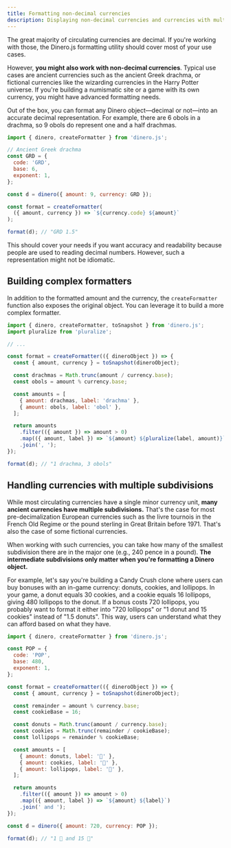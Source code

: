 ```yaml
---
title: Formatting non-decimal currencies
description: Displaying non-decimal currencies and currencies with multiple subdivisions.
---
```


The great majority of circulating currencies are decimal. If you're working with those, the Dinero.js formatting utility should cover most of your use cases.

However, **you might also work with non-decimal currencies**. Typical use cases are ancient currencies such as the ancient Greek drachma, or fictional currencies like the wizarding currencies in the Harry Potter universe. If you're building a numismatic site or a game with its own currency, you might have advanced formatting needs.

Out of the box, you can format any Dinero object—decimal or not—into an accurate decimal representation. For example, there are 6 obols in a drachma, so 9 obols do represent one and a half drachmas.

```jsx
import { dinero, createFormatter } from 'dinero.js';

// Ancient Greek drachma
const GRD = {
  code: 'GRD',
  base: 6,
  exponent: 1,
};

const d = dinero({ amount: 9, currency: GRD });

const format = createFormatter(
  ({ amount, currency }) => `${currency.code} ${amount}`
);

format(d); // "GRD 1.5"
```

This should cover your needs if you want accuracy and readability because people are used to reading decimal numbers. However, such a representation might not be idiomatic.

## Building complex formatters

In addition to the formatted amount and the currency, the `createFormatter` function also exposes the original object. You can leverage it to build a more complex formatter.

```jsx
import { dinero, createFormatter, toSnapshot } from 'dinero.js';
import pluralize from 'pluralize';

// ...

const format = createFormatter(({ dineroObject }) => {
  const { amount, currency } = toSnapshot(dineroObject);

  const drachmas = Math.trunc(amount / currency.base);
  const obols = amount % currency.base;

  const amounts = [
    { amount: drachmas, label: 'drachma' },
    { amount: obols, label: 'obol' },
  ];

  return amounts
    .filter(({ amount }) => amount > 0)
    .map(({ amount, label }) => `${amount} ${pluralize(label, amount)}`)
    .join(', ');
});

format(d); // "1 drachma, 3 obols"
```

## Handling currencies with multiple subdivisions

While most circulating currencies have a single minor currency unit, **many ancient currencies have multiple subdivisions.** That's the case for most pre-decimalization European currencies such as the livre tournois in the French Old Regime or the pound sterling in Great Britain before 1971. That's also the case of some fictional currencies.

When working with such currencies, you can take how many of the smallest subdivision there are in the major one (e.g., 240 pence in a pound). **The intermediate subdivisions only matter when you're formatting a Dinero object.**

For example, let's say you're building a Candy Crush clone where users can buy bonuses with an in-game currency: donuts, cookies, and lollipops. In your game, a donut equals 30 cookies, and a cookie equals 16 lollipops, giving 480 lollipops to the donut. If a bonus costs 720 lollipops, you probably want to format it either into "720 lollipops" or "1 donut and 15 cookies" instead of "1.5 donuts". This way, users can understand what they can afford based on what they have.

```jsx
import { dinero, createFormatter } from 'dinero.js';

const POP = {
  code: 'POP',
  base: 480,
  exponent: 1,
};

const format = createFormatter(({ dineroObject }) => {
  const { amount, currency } = toSnapshot(dineroObject);

  const remainder = amount % currency.base;
  const cookieBase = 16;

  const donuts = Math.trunc(amount / currency.base);
  const cookies = Math.trunc(remainder / cookieBase);
  const lollipops = remainder % cookieBase;

  const amounts = [
    { amount: donuts, label: '🍩' },
    { amount: cookies, label: '🍪' },
    { amount: lollipops, label: '🍭' },
  ];

  return amounts
    .filter(({ amount }) => amount > 0)
    .map(({ amount, label }) => `${amount} ${label}`)
    .join(' and ');
});

const d = dinero({ amount: 720, currency: POP });

format(d); // "1 🍩 and 15 🍪"
```

